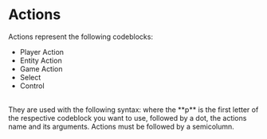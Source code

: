
# Actions
Actions represent the following codeblocks:
- Player Action
- Entity Action
- Game Action
- Select
- Control
<br/>
They are used with the following syntax:
<CodeBlock code={`p.sendMessage("Hello World");`}/>
where the **p** is the first letter of the respective codeblock you want to use, followed by a dot, the actions name and its arguments. Actions must be followed by a semicolumn.
